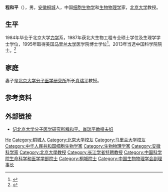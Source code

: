 '''程和平'''（{{bd|1962年|12月15日|}}），男，[[安徽|安徽]][[桐城|桐城]]人，中国[[细胞生物学|细胞生物学]]和[[生物物理学|生物物理学]]家，[[北京大学|北京大学]]教授。

== 生平 ==
1984年毕业于北京大学[[力学|力学]]系，1987年获北大生物工程专业硕士学位及生理学学士学位，1995年取得美国[[马里兰大学|马里兰大学]]医学院博士学位<ref >{{cite web |url=http://sourcedb.cas.cn/sourcedb_ad_cas/zw2/ysxx_xxbwz/smkxhyxxb/201312/t20131219_4002009.html |language= |title=程和平 |publisher=中国科学院 |date= |accessdate=2015-8 |archive-date=2015-06-05 |archive-url=https://web.archive.org/web/20150605192654/http://sourcedb.cas.cn/sourcedb_ad_cas/zw2/ysxx_xxbwz/smkxhyxxb/201312/t20131219_4002009.html |dead-url=no }}</ref>。2013年当选中国科学院院士。<ref >{{cite web |url=http://www.gx211.com/news/20131227/n1251171608.html |language= |title=程和平院士——北京大学教授 |publisher=中国高校之窗 |date=2013-12-27 |accessdate= |archive-date=2015-09-24 |archive-url=https://web.archive.org/web/20150924024404/http://www.gx211.com/news/20131227/n1251171608.html |dead-url=no }}</ref>

== 家庭 ==
妻子是[[北京大学分子医学研究所|北京大学分子医学研究所]]所长[[肖瑞平|肖瑞平]]教授。

== 参考资料 ==
{{reflist}}

== 外部链接 ==
* [http://www.biotech.org.cn/news/news/show.php?id=85245 记北京大学分子医学研究所程和平、肖瑞平教授夫妇]{{dead link|date=2018年4月 |bot=InternetArchiveBot |fix-attempted=yes }}

{{中国科学院生命科学和医学学部院士}}
{{中国科学院院士}}
{{第三批“长江学者奖励计划”特聘教授}}
{{Navboxes
| title  = 程和平在[[中国生物物理学会|中国生物物理学会]]的职务
| list1  =
{{中国生物物理学会第七届理事会}}
{{中国生物物理学会第十届理事会}}
{{中国生物物理学会第十一届理事会}}
}}

{{Authority control}}{{中国科学家小作品}}
{{DEFAULTSORT:Cheng程}}
[[Category:程姓|He]]
[[Category:桐城人|Category:桐城人]]
[[Category:北京大学校友|Category:北京大学校友]]
[[Category:马里兰大学校友|Category:马里兰大学校友]]
[[Category:中华人民共和国细胞生物学家|Category:中华人民共和国细胞生物学家]]
[[Category:生物物理学家|Category:生物物理学家]]
[[Category:安徽科学家|Category:安徽科学家]]
[[Category:北京大學教授|Category:北京大學教授]]
[[Category:长江学者特聘教授|Category:长江学者特聘教授]]
[[Category:中国科学院生命科学和医学学部院士|Category:中国科学院生命科学和医学学部院士]]
[[Category:桐城院士|Category:桐城院士]]
[[Category:中国生物物理学会副理事长|Category:中国生物物理学会副理事长]]